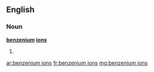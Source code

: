 ==English==

===Noun===
'''[[benzenium]] [[ions]]'''

# {{plural of|benzenium ion}}

[[ar:benzenium ions]]
[[fr:benzenium ions]]
[[mg:benzenium ions]]